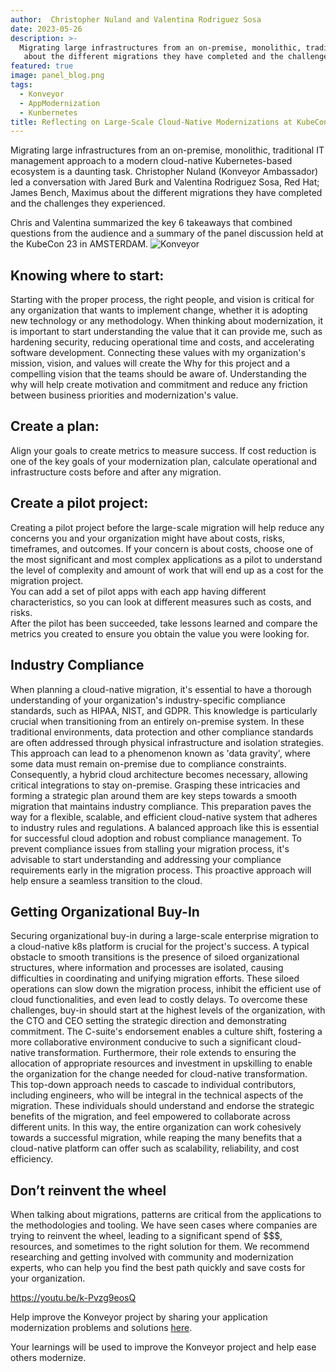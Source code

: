 ```yaml
---
author:  Christopher Nuland and Valentina Rodriguez Sosa
date: 2023-05-26
description: >-
  Migrating large infrastructures from an on-premise, monolithic, traditional IT management approach to a modern cloud-native Kubernetes-based ecosystem is a daunting task. Christopher Nuland (Konveyor Ambassador) led a conversation with Jared Burk and Valentina Rodriguez Sosa,  Red Hat; James Bench, Maximus
   about the different migrations they have completed and the challenges they experienced.
featured: true
image: panel_blog.png
tags:
  - Konveyor
  - AppModernization
  - Kunbernetes
title: Reflecting on Large-Scale Cloud-Native Modernizations at KubeCon 23
---
```


Migrating large infrastructures from an on-premise, monolithic, traditional IT management approach
to a modern cloud-native Kubernetes-based ecosystem is a daunting task. 
Christopher Nuland (Konveyor Ambassador) led a conversation with Jared Burk and Valentina Rodriguez Sosa,  Red Hat; James Bench, Maximus 
about the different migrations they have completed and the challenges they experienced. 

Chris and Valentina summarized the key 6 takeaways that combined questions from the audience
and a summary of the panel discussion held at the KubeCon 23 in AMSTERDAM.
![Konveyor](panel_blog.png)


## Knowing where to start:
Starting with the proper process, the right people, and vision is critical for any organization that wants to implement change,
whether it is adopting new technology or any methodology. When thinking about modernization, 
it is important to start understanding the value that it can provide me, such as hardening security,
reducing operational time and costs, and accelerating software development. 
Connecting these values with my organization's mission, vision, and values 
will create the Why for this project and a compelling vision that the teams should be aware of. 
Understanding the why will help create motivation and commitment and reduce any friction between business priorities and modernization's value.

## Create a plan:
Align your goals to create metrics to measure success. If cost reduction is one of the key goals of your modernization plan, 
calculate operational and infrastructure costs before and after any migration.

## Create a pilot project:
Creating a pilot project before the large-scale migration will help reduce any concerns you and your organization
 might have about costs, risks, timeframes, and outcomes. If your concern is about costs, choose one of the most significant 
 and most complex applications as a pilot to understand the level of complexity and amount of work that will end up as a cost for the migration project.  
 You can add a set of pilot apps with each app having different characteristics, so you can look at different measures such as costs, and risks.  
 After the pilot has been succeeded, take lessons learned and compare the metrics you created to ensure you obtain the value you were looking for. 

## Industry Compliance
When planning a cloud-native migration, it's essential to have a thorough understanding of your organization's industry-specific compliance standards, 
such as HIPAA, NIST, and GDPR. This knowledge is particularly crucial when transitioning from an entirely on-premise system.
In these traditional environments, data protection and other compliance standards are often addressed through physical infrastructure and isolation strategies.
This approach can lead to a phenomenon known as 'data gravity', where some data must remain on-premise due to compliance constraints.
Consequently, a hybrid cloud architecture becomes necessary, allowing critical integrations to stay on-premise.
Grasping these intricacies and forming a strategic plan around them are key steps towards a smooth migration that maintains industry compliance. 
This preparation paves the way for a flexible, scalable, and efficient cloud-native system that adheres to industry rules and regulations. 
A balanced approach like this is essential for successful cloud adoption and robust compliance management. 
To prevent compliance issues from stalling your migration process, it's advisable to start understanding 
and addressing your compliance requirements early in the migration process. 
This proactive approach will help ensure a seamless transition to the cloud.

## Getting Organizational Buy-In
Securing organizational buy-in during a large-scale enterprise migration to a cloud-native k8s platform is crucial for the project's success. 
A typical obstacle to smooth transitions is the presence of siloed organizational structures, where information and processes are isolated, 
causing difficulties in coordinating and unifying migration efforts. 
These siloed operations can slow down the migration process, inhibit the efficient use of cloud functionalities, 
and even lead to costly delays. To overcome these challenges, buy-in should start at the highest levels of the organization, 
with the CTO and CEO setting the strategic direction and demonstrating commitment. 
The C-suite's endorsement enables a culture shift, fostering a more collaborative environment conducive to such a significant cloud-native transformation. 
Furthermore, their role extends to ensuring the allocation of appropriate resources and investment in upskilling to enable the organization 
for the change needed for cloud-native transformation. 
This top-down approach needs to cascade to individual contributors, including engineers, who will be integral in the technical aspects of the migration. 
These individuals should understand and endorse the strategic benefits of the migration, and feel empowered to collaborate across different units. 
In this way, the entire organization can work cohesively towards a successful migration, while reaping the many benefits that a cloud-native platform 
can offer such as scalability, reliability, and cost efficiency.

## Don’t reinvent the wheel
When talking about migrations, patterns are critical from the applications to the methodologies and tooling. 
We have seen cases where companies are trying to reinvent the wheel, leading to a significant spend of $$$, resources, 
and sometimes to the right solution for them. We recommend researching and getting involved with community and modernization experts,
 who can help you find the best path quickly and save costs for your organization. 

https://youtu.be/k-Pvzg9eosQ

Help improve the Konveyor project by sharing your application modernization problems and solutions [here](https://github.com/konveyor/community/tree/main/ug-migration-experience). 

Your learnings will be used to improve the Konveyor project and help ease others modernize.
